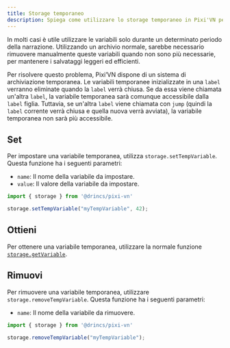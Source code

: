 ```yaml
---
title: Storage temporaneo
description: Spiega come utilizzare lo storage temporaneo in Pixi'VN per le variabili necessarie solo durante un periodo narrativo specifico.
---
```


In molti casi è utile utilizzare le variabili solo durante un determinato periodo della narrazione. Utilizzando un archivio normale, sarebbe necessario rimuovere manualmente queste variabili quando non sono più necessarie, per mantenere i salvataggi leggeri ed efficienti.

Per risolvere questo problema, Pixi’VN dispone di un sistema di archiviazione temporanea. Le variabili temporanee inizializzate in una `label` verranno eliminate quando la `label` verrà chiusa. Se da essa viene chiamata un'altra `label`, la variabile temporanea sarà comunque accessibile dalla `label` figlia. Tuttavia, se un'altra `label` viene chiamata con `jump` (quindi la `label` corrente verrà chiusa e quella nuova verrà avviata), la variabile temporanea non sarà più accessibile.

## Set

Per impostare una variabile temporanea, utilizza `storage.setTempVariable`. Questa funzione ha i seguenti parametri:

- `name`: Il nome della variabile da impostare.
- `value`: Il valore della variabile da impostare.

```typescript
import { storage } from '@drincs/pixi-vn'

storage.setTempVariable("myTempVariable", 42);
```

## Ottieni

Per ottenere una variabile temporanea, utilizzare la normale funzione [`storage.getVariable`](#get).

## Rimuovi

Per rimuovere una variabile temporanea, utilizzare `storage.removeTempVariable`. Questa funzione ha i seguenti parametri:

- `name`: Il nome della variabile da rimuovere.

```typescript
import { storage } from '@drincs/pixi-vn'

storage.removeTempVariable("myTempVariable");
```
